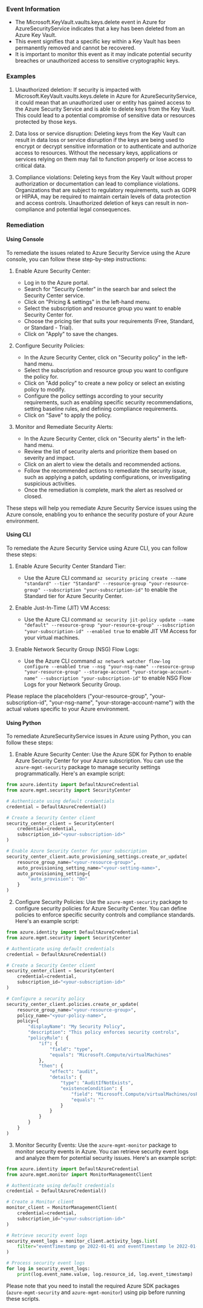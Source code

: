 
### Event Information

- The Microsoft.KeyVault.vaults.keys.delete event in Azure for AzureSecurityService indicates that a key has been deleted from an Azure Key Vault.
- This event signifies that a specific key within a Key Vault has been permanently removed and cannot be recovered.
- It is important to monitor this event as it may indicate potential security breaches or unauthorized access to sensitive cryptographic keys.


### Examples

1. Unauthorized deletion: If security is impacted with Microsoft.KeyVault.vaults.keys.delete in Azure for AzureSecurityService, it could mean that an unauthorized user or entity has gained access to the Azure Security Service and is able to delete keys from the Key Vault. This could lead to a potential compromise of sensitive data or resources protected by those keys.

2. Data loss or service disruption: Deleting keys from the Key Vault can result in data loss or service disruption if the keys are being used to encrypt or decrypt sensitive information or to authenticate and authorize access to resources. Without the necessary keys, applications or services relying on them may fail to function properly or lose access to critical data.

3. Compliance violations: Deleting keys from the Key Vault without proper authorization or documentation can lead to compliance violations. Organizations that are subject to regulatory requirements, such as GDPR or HIPAA, may be required to maintain certain levels of data protection and access controls. Unauthorized deletion of keys can result in non-compliance and potential legal consequences.

### Remediation

#### Using Console

To remediate the issues related to Azure Security Service using the Azure console, you can follow these step-by-step instructions:

1. Enable Azure Security Center:
   - Log in to the Azure portal.
   - Search for "Security Center" in the search bar and select the Security Center service.
   - Click on "Pricing & settings" in the left-hand menu.
   - Select the subscription and resource group you want to enable Security Center for.
   - Choose the pricing tier that suits your requirements (Free, Standard, or Standard - Trial).
   - Click on "Apply" to save the changes.

2. Configure Security Policies:
   - In the Azure Security Center, click on "Security policy" in the left-hand menu.
   - Select the subscription and resource group you want to configure the policy for.
   - Click on "Add policy" to create a new policy or select an existing policy to modify.
   - Configure the policy settings according to your security requirements, such as enabling specific security recommendations, setting baseline rules, and defining compliance requirements.
   - Click on "Save" to apply the policy.

3. Monitor and Remediate Security Alerts:
   - In the Azure Security Center, click on "Security alerts" in the left-hand menu.
   - Review the list of security alerts and prioritize them based on severity and impact.
   - Click on an alert to view the details and recommended actions.
   - Follow the recommended actions to remediate the security issue, such as applying a patch, updating configurations, or investigating suspicious activities.
   - Once the remediation is complete, mark the alert as resolved or closed.

These steps will help you remediate Azure Security Service issues using the Azure console, enabling you to enhance the security posture of your Azure environment.

#### Using CLI

To remediate the Azure Security Service using Azure CLI, you can follow these steps:

1. Enable Azure Security Center Standard Tier:
   - Use the Azure CLI command `az security pricing create --name "standard" --tier "Standard" --resource-group "your-resource-group" --subscription "your-subscription-id"` to enable the Standard tier for Azure Security Center.

2. Enable Just-In-Time (JIT) VM Access:
   - Use the Azure CLI command `az security jit-policy update --name "default" --resource-group "your-resource-group" --subscription "your-subscription-id" --enabled true` to enable JIT VM Access for your virtual machines.

3. Enable Network Security Group (NSG) Flow Logs:
   - Use the Azure CLI command `az network watcher flow-log configure --enabled true --nsg "your-nsg-name" --resource-group "your-resource-group" --storage-account "your-storage-account-name" --subscription "your-subscription-id"` to enable NSG Flow Logs for your Network Security Group.

Please replace the placeholders ("your-resource-group", "your-subscription-id", "your-nsg-name", "your-storage-account-name") with the actual values specific to your Azure environment.

#### Using Python

To remediate AzureSecurityService issues in Azure using Python, you can follow these steps:

1. Enable Azure Security Center: Use the Azure SDK for Python to enable Azure Security Center for your Azure subscription. You can use the `azure-mgmt-security` package to manage security settings programmatically. Here's an example script:

```python
from azure.identity import DefaultAzureCredential
from azure.mgmt.security import SecurityCenter

# Authenticate using default credentials
credential = DefaultAzureCredential()

# Create a Security Center client
security_center_client = SecurityCenter(
    credential=credential,
    subscription_id="<your-subscription-id>"
)

# Enable Azure Security Center for your subscription
security_center_client.auto_provisioning_settings.create_or_update(
    resource_group_name="<your-resource-group>",
    auto_provisioning_setting_name="<your-setting-name>",
    auto_provisioning_setting={
        "auto_provision": "On"
    }
)
```

2. Configure Security Policies: Use the `azure-mgmt-security` package to configure security policies for Azure Security Center. You can define policies to enforce specific security controls and compliance standards. Here's an example script:

```python
from azure.identity import DefaultAzureCredential
from azure.mgmt.security import SecurityCenter

# Authenticate using default credentials
credential = DefaultAzureCredential()

# Create a Security Center client
security_center_client = SecurityCenter(
    credential=credential,
    subscription_id="<your-subscription-id>"
)

# Configure a security policy
security_center_client.policies.create_or_update(
    resource_group_name="<your-resource-group>",
    policy_name="<your-policy-name>",
    policy={
        "displayName": "My Security Policy",
        "description": "This policy enforces security controls",
        "policyRule": {
            "if": {
                "field": "type",
                "equals": "Microsoft.Compute/virtualMachines"
            },
            "then": {
                "effect": "audit",
                "details": {
                    "type": "AuditIfNotExists",
                    "existenceCondition": {
                        "field": "Microsoft.Compute/virtualMachines/osProfile.linuxConfiguration.ssh.publicKeys[].keyData",
                        "equals": ""
                    }
                }
            }
        }
    }
)
```

3. Monitor Security Events: Use the `azure-mgmt-monitor` package to monitor security events in Azure. You can retrieve security event logs and analyze them for potential security issues. Here's an example script:

```python
from azure.identity import DefaultAzureCredential
from azure.mgmt.monitor import MonitorManagementClient

# Authenticate using default credentials
credential = DefaultAzureCredential()

# Create a Monitor client
monitor_client = MonitorManagementClient(
    credential=credential,
    subscription_id="<your-subscription-id>"
)

# Retrieve security event logs
security_event_logs = monitor_client.activity_logs.list(
    filter="eventTimestamp ge 2022-01-01 and eventTimestamp le 2022-01-31 and category eq 'Security'"
)

# Process security event logs
for log in security_event_logs:
    print(log.event_name.value, log.resource_id, log.event_timestamp)
```

Please note that you need to install the required Azure SDK packages (`azure-mgmt-security` and `azure-mgmt-monitor`) using pip before running these scripts.

